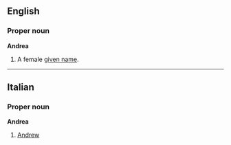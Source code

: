 ==English==
===Proper noun===
'''Andrea'''

#A female [[given name]].

<!--very odd definitions: are these the meanings of the name?
# A woman who is devoted to a man.
# A very feminine woman.
# [[Androgynous]] given name, i.e. may be the first name of a man or a woman.
-->

----
==Italian==
===Proper noun===
'''Andrea'''

#[[Andrew]]